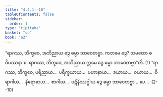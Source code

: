 ```yaml
---
title: "4.4.1--10"
tableOfContents: false
sidebar:
  order: 1
type: "tipitaka"
basket: "su"
book: "a2"
---
```



<DynamicBreadcrumb />

<Division number="231" book="a2">

<Paragraph number="292" book="a2">
“ရာဂဿ, ဘိက္ခဝေ, အဘိညာယ ဒွေ ဓမ္မာ ဘာဝေတဗ္ဗာ. ကတမေ ဒွေ? သမထော စ ဝိပဿနာ စ. ရာဂဿ, ဘိက္ခဝေ, အဘိညာယ ဣမေ ဒွေ ဓမ္မာ ဘာဝေတဗ္ဗာ”တိ. (1)
</Paragraph>

<Paragraph number="293" book="a2">
“ရာဂဿ, ဘိက္ခဝေ, ပရိညာယ…  ပရိက္ခယာယ…  ပဟာနာယ…  ခယာယ…  ဝယာယ…  ဝိရာဂါယ…  နိရောဓာယ…  စာဂါယ…  ပဋိနိဿဂ္ဂါယ ဒွေ ဓမ္မာ ဘာဝေတဗ္ဗာ …ပေ…  (2--10)
</Paragraph>
</Division>